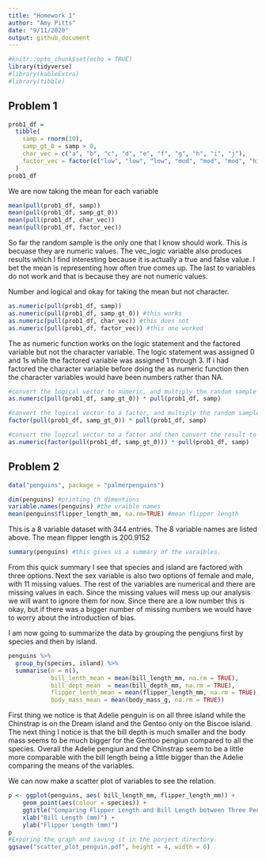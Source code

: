 ```yaml
---
title: "Homework 1"
author: "Amy Pitts"
date: "9/11/2020"
output: github_document
---
```


```r
#knitr::opts_chunk$set(echo = TRUE)
library(tidyverse)
#library(kableExtra)
#library(tibble)
```

## Problem 1
```r
prob1_df = 
  tibble(
    samp = rnorm(10),
    samp_gt_0 = samp > 0,
    char_vec = c("a", "b", "c", "d", "e", "f", "g", "h", "i", "j"),
    factor_vec = factor(c("low", "low", "low", "mod", "mod", "mod", "high", "high", "high", "high"))
  )
prob1_df
```
We are now taking the mean for each variable 
```r
mean(pull(prob1_df, samp))
mean(pull(prob1_df, samp_gt_0))
mean(pull(prob1_df, char_vec))
mean(pull(prob1_df, factor_vec))
```
So far the random sample is the only one that I know should work. This is becuase they are numeric values. The vec_logic variable also produces results which I find interesting because it is actually a true and false value. I bet the mean is representing how often true comes up. The last to variables do not work and that is because they are not numeric values.

Number and logical and okay for taking the mean but not character. 

```r
as.numeric(pull(prob1_df, samp))
as.numeric(pull(prob1_df, samp_gt_0)) #this works
as.numeric(pull(prob1_df, char_vec)) #this does not
as.numeric(pull(prob1_df, factor_vec)) #this one worked
```

The as numeric function works on the logic statement and the factored variable but not the character variable. The logic statement was assigned 0 and 1s while the factored variable was assigned 1 through 3. If i had factored the character variable before doing the as numeric function then the character variables would have been numbers rather than NA. 

```r
#convert the logical vector to numeric, and multiply the random sample by the result
as.numeric(pull(prob1_df, samp_gt_0)) * pull(prob1_df, samp)

#convert the logical vector to a factor, and multiply the random sample by the result
factor(pull(prob1_df, samp_gt_0)) * pull(prob1_df, samp)

#convert the logical vector to a factor and then convert the result to numeric, and multiply the random sample by the result
as.numeric(factor(pull(prob1_df, samp_gt_0))) * pull(prob1_df, samp)
```


## Problem 2
```r
data("penguins", package = "palmerpenguins")
```

```r
dim(penguins) #printing th dimentions
variable.names(penguins) #the vraible names
mean(penguins$flipper_length_mm, na.rm=TRUE) #mean flipper length
```
This is a 8 variable dataset with 344 entries. The 8 variable names are listed above. The mean flipper length is 200.9152

```r
summary(penguins) #this gives us a summary of the varaibles. 
```
From this quick summary I see that species and island are factored with three options. Next the sex variable is also two options of female and male, with 11 missing values. The rest of the variables are numerical and there are missing values in each. Since the missing values will mess up our analysis we will want to ignore them for now. Since there are a low number this is okay, but if there was a bigger number of missing numbers we would have to worry about the introduction of bias. 

I am now going to summarize the data by grouping the pengiuns first by species and then by island. 
```r
penguins %>% 
  group_by(species, island) %>%
  summarise(n = n(),
            bill_lenth_mean = mean(bill_length_mm, na.rm = TRUE),
            bill_dept_mean  = mean(bill_depth_mm, na.rm = TRUE), 
            flipper_lenth_mean = mean(flipper_length_mm, na.rm = TRUE),
            body_mass_mean = mean(body_mass_g, na.rm = TRUE)) 

```


First thing we notice is that Adelie penguin is on all three island while the Chinstrap is on the Dream island and the Gentoo only on the Biscoe island.  The next thing I notice is that the bill depth is much smaller and the body mass seems to be much bigger for the Gentoo pengiun compared to all the species. Overall the Adelie pengiun and the Chinstrap seem to be a little more comparable with the bill length being a little bigger than the Adelie comparing the means of the variables. 

We can now make a scatter plot of variables to see the relation. 
```r
p <- ggplot(penguins, aes( bill_length_mm, flipper_length_mm)) + 
    geom_point(aes(colour = species)) + 
    ggtitle("Comparing Flipper Length and Bill Length between Three Penguin Species") +
    xlab("Bill Length (mm)") +
    ylab("Flipper Length (mm)")
p
#Exporing the graph and saving it in the porject directory. 
ggsave("scatter_plot_penguin.pdf", height = 4, width = 6) 
```



